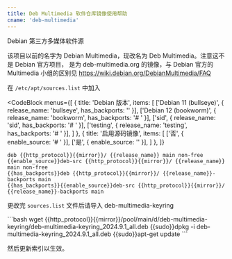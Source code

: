 ```yaml
---
title: Deb Multimedia 软件仓库镜像使用帮助
cname: 'deb-multimedia'
---
```


Debian 第三方多媒体软件源

该项目以前的名字为 Debian Multimedia，现改名为 Deb Multimedia。注意这不是 Debian 官方项目，
是为 deb-multimedia.org 的镜像，与 Debian 官方的 Multimedia 小组的区别见
https://wiki.debian.org/DebianMultimedia/FAQ

在 `/etc/apt/sources.list` 中加入

<CodeBlock
  menus={[
    {
      title: 'Debian 版本',
      items: [
        ['Debian 11 (bullseye)', { release_name: 'bullseye', has_backports: '' }],
        ['Debian 12 (bookworm)', { release_name: 'bookworm', has_backports: '# ' }],
        ['sid', { release_name: 'sid', has_backports: '# ' }],
        ['testing', { release_name: 'testing', has_backports: '# ' }],
      ]
    },
    {
      title: '启用源码镜像',
      items: [
        ['否', { enable_source: '# ' }],
        ['是', { enable_source: '' }],
      ]
    },
  ]}
>

```properties
deb {{http_protocol}}{{mirror}}/ {{release_name}} main non-free
{{enable_source}}deb-src {{http_protocol}}{{mirror}}/ {{release_name}} main non-free
{{has_backports}}deb {{http_protocol}}{{mirror}}/ {{release_name}}-backports main
{{has_backports}}{{enable_source}}deb-src {{http_protocol}}{{mirror}}/ {{release_name}}-backports main
```

</CodeBlock>

更改完 `sources.list` 文件后请导入 deb-multimedia-keyring

<CodeBlock>
```bash
wget {{http_protocol}}{{mirror}}/pool/main/d/deb-multimedia-keyring/deb-multimedia-keyring_2024.9.1_all.deb
{{sudo}}dpkg -i deb-multimedia-keyring_2024.9.1_all.deb
{{sudo}}apt-get update
```
</CodeBlock>

然后更新索引以生效。

